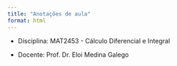 ```yaml
---
title: "Anotações de aula"
format: html
---
```


- Disciplina: MAT2453 - Cálculo Diferencial e Integral

- Docente: Prof. Dr. Eloi Medina Galego
